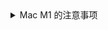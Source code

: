 <details>
    <summary>Mac M1 的注意事项</summary>

Cocoapods 目前在 Mac M1 架构上可能还有一些兼容问题（我们建议使用`brew install cocoapods`来安装 Cocoapods）。如果你在安装 pods 依赖时出现问题，可以尝试运行下面的命令： 

- `sudo arch -x86_64 gem install ffi`
- `arch -x86_64 pod install`

以上命令会安装`ffi`包，用于在安装和装载 pods 时调用合适的系统架构。

</details>
